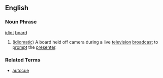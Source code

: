 ==English==
===Noun Phrase===
[[idiot]] [[board]]
# ([[idiomatic]]) A board held off camera during a live [[television]] [[broadcast]] to [[prompt]] the [[presenter]].
===Related Terms===
*[[autocue]]